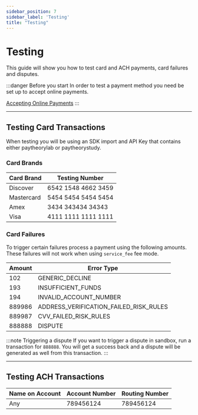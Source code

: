 ```yaml
---
sidebar_position: 7
sidebar_label: 'Testing'
title: "Testing"
---
```


# Testing
This guide will show you how to test card and ACH payments, card failures and disputes.

:::danger Before you start
In order to test a payment method you need be set up to accept online payments.  

<a href= "getting_started/Quickstart" class="button button--primary button--md">Accepting Online Payments</a>
:::

***


## Testing Card Transactions
When testing you will be using an SDK import and API Key that contains either paytheorylab or paytheorystudy.

### Card Brands
|Card Brand |Testing Number        |
------------|----------------------|    
|Discover   |6542 1548 4662 3459   |
|Mastercard |5454 5454 5454 5454   |
|Amex       |3434 343434 34343     |
|Visa       |4111 1111 1111 1111   |

### Card Failures
To trigger certain failures process a payment using the following amounts. These failures will not work when using `service_fee` fee mode.


|Amount |Error Type                             |
------------|---------------------------------------|    
|102        |GENERIC_DECLINE                        |
|193        |INSUFFICIENT_FUNDS                     |
|194        |INVALID_ACCOUNT_NUMBER                 |
|889986     |ADDRESS_VERIFICATION_FAILED_RISK_RULES |
|889987     |CVV_FAILED_RISK_RULES                  |
|888888     |DISPUTE

:::note Triggering a dispute
If you want to trigger a dispute in sandbox, run a transaction for `888888`. You will get a success back and a dispute will be generated as well from this transaction.
:::

***


## Testing ACH Transactions
|Name on Account    |Account Number      | Routing Number     |
--------------------|--------------------|--------------------|
|Any                |789456124           |789456124           |


